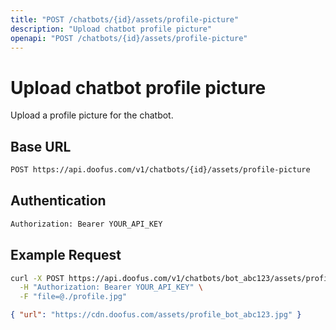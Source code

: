 ```yaml
---
title: "POST /chatbots/{id}/assets/profile-picture"
description: "Upload chatbot profile picture"
openapi: "POST /chatbots/{id}/assets/profile-picture"
---
```


# Upload chatbot profile picture

Upload a profile picture for the chatbot.

## Base URL

```bash
POST https://api.doofus.com/v1/chatbots/{id}/assets/profile-picture
```

## Authentication

```bash
Authorization: Bearer YOUR_API_KEY
```

## Example Request

```bash
curl -X POST https://api.doofus.com/v1/chatbots/bot_abc123/assets/profile-picture \
  -H "Authorization: Bearer YOUR_API_KEY" \
  -F "file=@./profile.jpg"
```

```json Response (201)
{ "url": "https://cdn.doofus.com/assets/profile_bot_abc123.jpg" }
```
